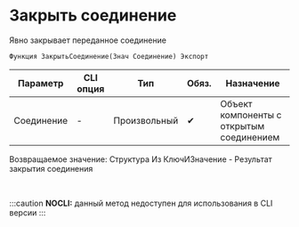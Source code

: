 ﻿---
sidebar_position: 4
description: Закрыть соединение  и другие функции для работы с SSH в Открытом пакете интеграций - бесплатной open-source библиотеке интеграций для 1С:Предприятие 8, OneScript и CLI
keywords: [1C, 1С, 1С:Предприятие, 1С:Предприятие 8.3, API, Интеграция, Сервисы, Обмен, OneScript, CLI, SSH]
---


# Закрыть соединение 
 Явно закрывает переданное соединение



`Функция ЗакрытьСоединение(Знач Соединение) Экспорт`

  | Параметр | CLI опция | Тип | Обяз. | Назначение |
  |-|-|-|-|-|
  | Соединение | - | Произвольный | &#x2714; | Объект компоненты с открытым соединением |

  
  Возвращаемое значение:   Структура Из КлючИЗначение - Результат закрытия соединения

<br/>


:::caution
**NOCLI:** данный метод недоступен для использования в CLI версии
:::
<br/>



    





